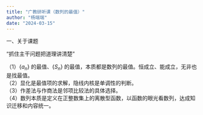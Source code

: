 ```yaml
---
title: "广教研听课（数列的最值）"
author: "杨端端"
date: "2024-03-15"
---
```


一、关于课题

“抓住主干问题把道理讲清楚”

（1）$\{a_{n}\}$ 的最值、$\{S_{n}\}$ 的最值，本质都是数列的最值。恒成立、能成立，无非也是找最值。 \
（2）显化是最值项的求解，隐线内核是单调性的判断。 \
（3）作差法与作商法是邻项比较法的具体选择。 \
（4）数列本质是定义在正整数集上的离散型函数，以函数的眼光看数列，达成知识迁移和内容统一。 \



